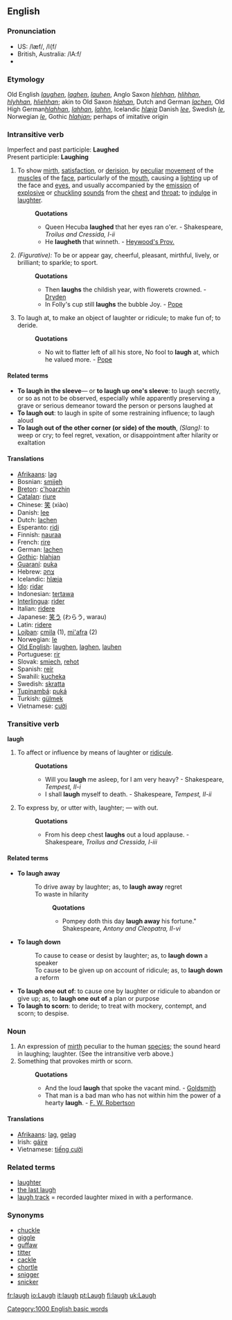 ==English==

===Pronunciation===
*US: /læf/, /l{f/
*British, Australia: /lA:f/
*{{audio|en-us-laugh.ogg|Audio (US)}}

===Etymology===
Old English ''[[laughen]]'', ''[[laghen]]'', ''[[lauhen]]'', Anglo Saxon ''[[hlehhan]]'', ''[[hlihhan]]'', ''[[hlyhhan]]'', ''[[hliehhan]]''; akin to Old Saxon ''[[hlahan]]'', Dutch and German ''[[lachen]]'', Old High German''[[ hlahhan]]'', ''[[lahhan]]'', ''[[lahhn]]'', Icelandic ''[[hlæja]]'' Danish ''[[lee]]'', Swedish ''[[le]]'', Norwegian ''[[le]]'', Gothic ''[[hlahjan]]''; perhaps of imitative origin

===Intransitive verb===
Imperfect and past participle: '''Laughed'''<br>
Present participle: '''Laughing''' 

#To show [[mirth]], [[satisfaction]], or [[derision]], by [[peculiar]] [[movement]] of the [[muscle]]s of the [[face]], particularly of the [[mouth]], causing a [[lighting]] up of the face and [[eye]]s, and usually accompanied by the [[emission]] of [[explosive]] or [[chuckling]] [[sound]]s from the [[chest]] and [[throat]]; to [[indulge]] in [[laughter]].
#:'''Quotations'''
#:*Queen Hecuba '''laughed''' that her eyes ran o'er. - Shakespeare, ''Troilus and Cressida, I-ii''
#:*He '''laugheth''' that winneth. - [[Heywood's Prov.]]
#''(Figurative):'' To be or appear gay, cheerful, pleasant, mirthful, lively, or brilliant; to sparkle; to sport.
#:'''Quotations'''
#:*Then '''laughs''' the childish year, with flowerets crowned. - [[Dryden]]
#:*In Folly's cup still '''laughs''' the bubble Joy. - [[Pope]]
#To laugh at, to make an object of laughter or ridicule; to make fun of; to deride.
#:'''Quotations'''
#:*No wit to flatter left of all his store, No fool to '''laugh''' at, which he valued more. - [[Pope]]

====Related terms====
*'''To laugh in the sleeve'''&mdash; or '''to laugh up one's sleeve''': to laugh secretly, or so as not to be observed, especially while apparently preserving a grave or serious demeanor toward the person or persons laughed at
*'''To laugh out''': to laugh in spite of some restraining influence; to laugh aloud
*'''To laugh out of the other corner (or side) of the mouth''', ''(Slang):'' to weep or cry; to feel regret, vexation, or disappointment after hilarity or exaltation

====Translations====
*[[Afrikaans]]: [[lag]]
*Bosnian: [[smijeh]]
*[[Breton]]: [[c'hoarzhin]]
*[[Catalan]]: [[riure]]
*Chinese: [[笑]] (xiào)
*Danish: [[lee]]
*Dutch: [[lachen]]
*Esperanto: [[ridi]]
*Finnish: [[nauraa]]
*French: [[rire]]
*German: [[lachen]]
*[[Gothic]]: [[hlahjan]]
*[[Guaraní]]: [[puka]]
*Hebrew: [[צחק]]
*Icelandic: [[hlæja]]
*[[Ido]]: [[ridar]]
*Indonesian: [[tawa|tertawa]]
*[[Interlingua]]: [[rider]]
*Italian: [[ridere]]
*Japanese: [[笑う]] (わらう, warau)
*Latin: [[ridere]]
*[[Lojban]]: [[cmila]] (1), [[mi'afra]] (2)
*Norwegian: [[le]]
*[[Old English]]: [[laughen]], [[laghen]], [[lauhen]]
*Portuguese: [[rir]]
*Slovak: [[smiech]], [[rehot]]
*Spanish: [[reír]]
*Swahili: [[kucheka]]
*Swedish: [[skratta]]
*[[Tupinambá]]: [[puká]]
*Turkish: [[gülmek]]
*Vietnamese: [[cười]]

===Transitive verb===
'''laugh'''

#To affect or influence by means of laughter or [[ridicule]].
#:'''Quotations'''
#:*Will you '''laugh''' me asleep, for I am very heavy? - Shakespeare, ''Tempest, II-i''
#:*I shall '''laugh''' myself to death. - Shakespeare, ''Tempest, II-ii''
#To express by, or utter with, laughter; &mdash; with out.
#:'''Quotations'''
#:*From his deep chest '''laughs''' out a loud applause. - Shakespeare, ''Troilus and Cressida, I-iii''

====Related terms====
*'''To laugh away'''
*:To drive away by laughter; as, to '''laugh away''' regret
*:To waste in hilarity
*::'''Quotations'''
*::*Pompey doth this day '''laugh away''' his fortune." Shakespeare, ''Antony and Cleopatra, II-vi''
*'''To laugh down'''
*:To cause to cease or desist by laughter; as, to '''laugh down''' a speaker
*:To cause to be given up on account of ridicule; as, to '''laugh down''' a reform
*'''To laugh one out of''': to cause one by laughter or ridicule to abandon or give up; as, to '''laugh one out of''' a plan or purpose
*'''To laugh to scorn''': to deride; to treat with mockery, contempt, and scorn; to despise.

===Noun===
{{en-noun-reg}}

#An expression of [[mirth]] peculiar to the human [[species]]; the sound heard in laughing; laughter. (See the intransitive verb above.)
#Something that provokes mirth or scorn.
#:'''Quotations'''
#:*And the loud '''laugh''' that spoke the vacant mind. - [[Goldsmith]]
#:*That man is a bad man who has not within him the power of a hearty '''laugh'''. - [[F. W. Robertson]]

====Translations====
*[[Afrikaans]]: [[lag]], [[gelag]]
*Irish: [[gáire]]
*Vietnamese: [[tiếng cười]]

===Related terms===
*[[laughter]]
*[[the last laugh]]
*[[laugh track]] = recorded laughter mixed in with a performance.

===Synonyms===
*[[chuckle]]
*[[giggle]]
*[[guffaw]]
*[[titter]]
*[[cackle]]
*[[chortle]]
*[[snigger]]
*[[snicker]]

[[Category:1000 English basic words]]

[[fr:laugh]]
[[io:Laugh]]
[[it:laugh]]
[[pt:Laugh]]
[[fi:laugh]]
[[uk:Laugh]]